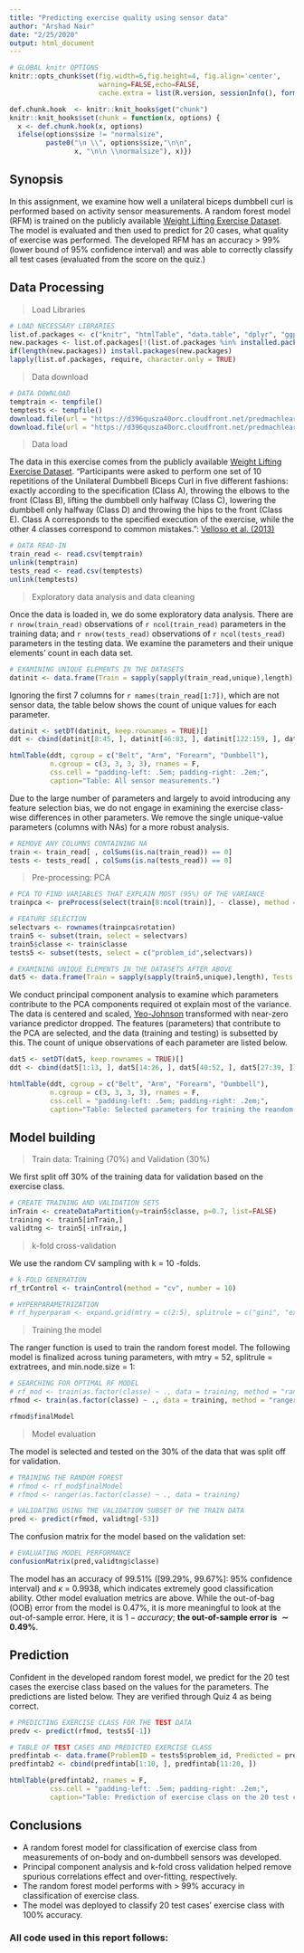 ```yaml
---
title: "Predicting exercise quality using sensor data"
author: "Arshad Nair"
date: "2/25/2020"
output: html_document
---
```


```r

# GLOBAL knitr OPTIONS
knitr::opts_chunk$set(fig.width=6,fig.height=4, fig.align='center',
                      warning=FALSE,echo=FALSE,
                      cache.extra = list(R.version, sessionInfo(), format(Sys.Date(), '%Y-%m')))
```

```r
def.chunk.hook  <- knitr::knit_hooks$get("chunk")
knitr::knit_hooks$set(chunk = function(x, options) {
  x <- def.chunk.hook(x, options)
  ifelse(options$size != "normalsize", 
         paste0("\n \\", options$size,"\n\n", 
                x, "\n\n \\normalsize"), x)})
```

## Synopsis

In this assignment, we examine how well a unilateral biceps 
dumbbell curl is performed based on activity sensor measurements.
A random forest model (RFM) is trained on the 
publicly available [Weight Lifting Exercise Dataset][1]. The model is 
evaluated and then used to predict for 20 cases, what quality of
exercise was performed. The developed RFM has an accuracy > 99% 
(lower bound of 95% confidence interval) and was able to correctly classify
all test cases (evaluated from the score on the quiz.)

[1]: http://groupware.les.inf.puc-rio.br/har

## Data Processing

> Load Libraries

```r

# LOAD NECESSARY LIBRARIES
list.of.packages <- c("knitr", "htmlTable", "data.table", "dplyr", "ggplot2", "ggpubr", "summarytools", "ranger", "caret")
new.packages <- list.of.packages[!(list.of.packages %in% installed.packages()[,"Package"])]
if(length(new.packages)) install.packages(new.packages)
lapply(list.of.packages, require, character.only = TRUE)
```

> Data download

```r

# DATA DOWNLOAD
temptrain <- tempfile()
temptests <- tempfile()
download.file(url = "https://d396qusza40orc.cloudfront.net/predmachlearn/pml-training.csv", destfile = temptrain, mode='wb')
download.file(url = "https://d396qusza40orc.cloudfront.net/predmachlearn/pml-testing.csv", destfile = temptests, mode='wb')

```

> Data load

The data in this exercise comes from the publicly available [Weight Lifting Exercise Dataset][1].
"Participants were asked to perform one set of 10 repetitions
of the Unilateral Dumbbell Biceps Curl in five different fashions: 
exactly according to the specification (Class A), throwing the 
elbows to the front (Class B), lifting the dumbbell
only halfway (Class C), lowering the dumbbell only halfway
(Class D) and throwing the hips to the front (Class E). Class
A corresponds to the specified execution of the exercise,
while the other 4 classes correspond to common mistakes.": [Velloso et al. (2013)][2]

[2]: https://doi.org/10.1145/2459236.2459256

```r

# DATA READ-IN
train_read <- read.csv(temptrain)
unlink(temptrain)
tests_read <- read.csv(temptests)
unlink(temptests)

```

> Exploratory data analysis and data cleaning

Once the data is loaded in, we do some exploratory data analysis.
There are `r nrow(train_read)` observations of `r ncol(train_read)` parameters in the training data; 
and `r nrow(tests_read)` observations of `r ncol(tests_read)` parameters in the testing data.
We examine the parameters and their unique elements' count in each data set.

```r

# EXAMINING UNIQUE ELEMENTS IN THE DATASETS
datinit <- data.frame(Train = sapply(sapply(train_read,unique),length), Tests = sapply(sapply(tests_read,unique),length))
```
Ignoring the first 7 columns for `r names(train_read[1:7])`, which are not 
sensor data, the table below shows the count of unique values for each parameter.

```r

datinit <- setDT(datinit, keep.rownames = TRUE)[]
ddt <- cbind(datinit[8:45, ], datinit[46:83, ], datinit[122:159, ], datinit[84:121, ])

htmlTable(ddt, cgroup = c("Belt", "Arm", "Forearm", "Dumbbell"),
          n.cgroup = c(3, 3, 3, 3), rnames = F,
          css.cell = "padding-left: .5em; padding-right: .2em;",
          caption="Table: All sensor measurements.")

```

Due to the large number of parameters and largely to avoid introducing any feature
selection bias, we do not engage in examining the exercise class-wise differences
in other parameters. We remove the single unique-value parameters (columns with NAs) 
for a more robust analysis.
```r
# REMOVE ANY COLUMNS CONTAINING NA
train <- train_read[ , colSums(is.na(train_read)) == 0]
tests <- tests_read[ , colSums(is.na(tests_read)) == 0]
```

> Pre-processing: PCA

```r
# PCA TO FIND VARIABLES THAT EXPLAIN MOST (95%) OF THE VARIANCE
trainpca <- preProcess(select(train[8:ncol(train)], - classe), method = c("center", "scale", "YeoJohnson", "nzv", "pca"))

# FEATURE SELECTION
selectvars <- rownames(trainpca$rotation)
train5 <- subset(train, select = selectvars)
train5$classe <- train$classe
tests5 <- subset(tests, select = c("problem_id",selectvars))

# EXAMINING UNIQUE ELEMENTS IN THE DATASETS AFTER ABOVE
dat5 <- data.frame(Train = sapply(sapply(train5,unique),length), Tests = sapply(sapply(tests5,unique),length))
```

We conduct principal component analysis to examine which parameters contribute to the PCA components
required ot explain most of the variance. The data is centered and scaled, [Yeo-Johnson][3] transformed
with near-zero variance predictor dropped. The features (parameters) that contribute to the PCA are
selected, and the data (training and testing) is subsetted by this. The count of unique observations 
of each parameter are listed below.

```r

dat5 <- setDT(dat5, keep.rownames = TRUE)[]
ddt <- cbind(dat5[1:13, ], dat5[14:26, ], dat5[40:52, ], dat5[27:39, ])

htmlTable(ddt, cgroup = c("Belt", "Arm", "Forearm", "Dumbbell"),
          n.cgroup = c(3, 3, 3, 3), rnames = F,
          css.cell = "padding-left: .5em; padding-right: .2em;",
          caption="Table: Selected parameters for training the reandom forest.")

```

[3]: https://doi.org/10.1093/biomet/87.4.954

## Model building

> Train data: Training (70%) and Validation (30%)

We first split off 30% of the training data for validation based on the exercise class.

```r
# CREATE TRAINING AND VALIDATION SETS
inTrain <- createDataPartition(y=train5$classe, p=0.7, list=FALSE)
training <- train5[inTrain,]
validtng <- train5[-inTrain,]
```

> k-fold cross-validation

We use the random CV sampling with k = 10 -folds. 

```r

# k-FOLD GENERATION
rf_trControl <- trainControl(method = "cv", number = 10)

# HYPERPARAMETRIZATION
# rf_hyperparam <- expand.grid(mtry = c(2:5), splitrule = c("gini", "extratrees"), min.node.size = c(1, 3, 5))
```

> Training the model

The ranger function is used to train the random forest model. The following 
model is finalized across tuning parameters, with mtry = 52, 
splitrule = extratrees, and min.node.size = 1:

```r
# SEARCHING FOR OPTIMAL RF MODEL
# rf_mod <- train(as.factor(classe) ~ ., data = training, method = "ranger", trControl = rf_trControl, tuneGrid = rf_hyperparam)
rfmod <- train(as.factor(classe) ~ ., data = training, method = "ranger", trControl = rf_trControl)
```

```r
rfmod$finalModel
```

> Model evaluation

The model is selected and tested on the 30% of the data that was split off for validation.
```r
# TRAINING THE RANDOM FOREST
# rfmod <- rf_mod$finalModel
# rfmod <- ranger(as.factor(classe) ~ ., data = training)

# VALIDATING USING THE VALIDATION SUBSET OF THE TRAIN DATA
pred <- predict(rfmod, validtng[-53])
```

The confusion matrix for the model based on the validation set:
```r
# EVALUATING MODEL PERFORMANCE
confusionMatrix(pred,validtng$classe)
```
The model has an accuracy of 99.51% ([99.29%, 99.67%]: 95% confidence interval) and
$\kappa$ = 0.9938, which indicates extremely good classification ability. Other
model evaluation metrics are above. While the out-of-bag (OOB) error from the model
is 0.47%, it is more meaningful to look at the out-of-sample error. Here, it is $1 - accuracy$;
**the out-of-sample error is $\sim 0.49\%$**.

## Prediction

Confident in the developed random forest model, we predict for the 20 test cases
the exercise class based on the values for the parameters. The predictions are listed
below. They are verified through Quiz 4 as being correct.

```r
# PREDICTING EXERCISE CLASS FOR THE TEST DATA
predv <- predict(rfmod, tests5[-1])

# TABLE OF TEST CASES AND PREDICTED EXERCISE CLASS
predfintab <- data.frame(ProblemID = tests5$problem_id, Predicted = predv)
predfintab2 <- cbind(predfintab[1:10, ], predfintab[11:20, ])

htmlTable(predfintab2, rnames = F,
          css.cell = "padding-left: .5em; padding-right: .2em;",
          caption="Table: Prediction of exercise class on the 20 test cases.")
```

## Conclusions

* A random forest model for classification of exercise class from measurements of on-body and on-dumbbell sensors was developed.
* Principal component analysis and k-fold cross validation helped remove spurious correlations effect and over-fitting, respectively.
* The random forest model performs with > 99% accuracy in classification of exercise class.
* The model was deployed to classify 20 test cases' exercise class with 100% accuracy.

### All code used in this report follows:

```r

```